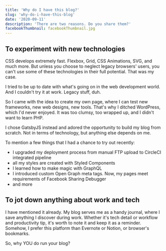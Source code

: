```yaml
---
title: 'Why do I have this blog?'
slug: 'why-do-i-have-this-blog'
date: '2020-09-11'
description: 'There are two reasons. Do you share them?'
facebookThumbnail: facebookThumbnail.jpg
---
```


## To experiment with new technologies

CSS develops extremely fast. Flexbox, Grid, CSS Animations, SVG, and much more. But unless you choose to neglect legacy browsers' users, you can't use some of these technologies in their full potential. That was my case.

I tried to be up to date with what's going on in the web development world. And I couldn't try it at work. Legacy stuff, duh.

So I came with the idea to create my own page, where I can test new frameworks, new web designs, new tools. That's why I ditched WordPress, which I'd never enjoyed. It was too clumsy, too wrapped up, and I didn't want to learn PHP.

I chose GatsbyJS instead and adored the opportunity to build my blog from scratch. Not in terms of technology, but anything else depends on me.

To mention a few things that I had a chance to try out recently:

- I upgraded my deployment process from manual FTP upload to CircleCI integrated pipeline
- all my styles are created with Styled Components
- I learned how to make magic with GraphQL
- I introduced custom Open Graph meta tags. Now, my pages meet requirements of Facebook Sharing Debugger
- and more

## To jot down anything about work and tech

I have mentioned it already. My blog serves me as a handy journal, where I save anything I discover during work. Whether it's tech detail or workflow and productivity tip, it's worth to note it and keep it as a reminder. Somehow, I prefer this platform than Evernote or Notion, or browser's bookmarks.

So, why YOU do run your blog?

